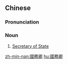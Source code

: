 ==Chinese==
{{zh-forms|s=国务卿|type=21}}

===Pronunciation===
{{zh-pron
|m=guówùqīng
|c=gwok3 mou6 hing1
|mn=kok-bū-kheng
|cat=n
}}

===Noun===
{{zh-noun}}

# [[Secretary of State]]

[[zh-min-nan:國務卿]]
[[hu:國務卿]]